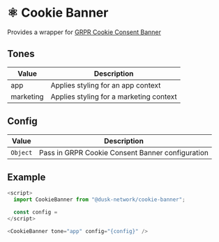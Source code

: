 
<Meta title="Docs/Components/Atoms/CookieBanner" />

# ⚛️ Cookie Banner

Provides a wrapper for [GRPR Cookie Consent Banner](https://github.com/beyonk-adventures/gdpr-cookie-consent-banner)

## Tones

| Value     | Description                             |
| --------- | --------------------------------------- |
| app       | Applies styling for an app context      |
| marketing | Applies styling for a marketing context |

## Config

| Value    | Description                                      |
| -------- | ------------------------------------------------ |
| `Object` | Pass in GRPR Cookie Consent Banner configuration |

## Example

```js
<script>
  import CookieBanner from "@dusk-network/cookie-banner";

  const config =
</script>

<CookieBanner tone="app" config="{config}" />
```
